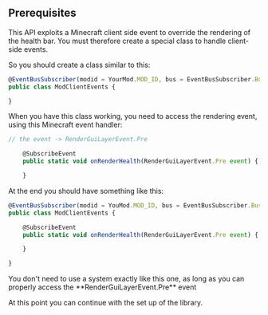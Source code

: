 
## Prerequisites
This API exploits a Minecraft client side event to override the rendering of the health bar. You must therefore create a special class to handle client-side events.

So you should create a class similar to this:

<CodeTabs>

```js !!tabs main.js
@EventBusSubscriber(modid = YourMod.MOD_ID, bus = EventBusSubscriber.Bus.GAME, value =  Dist.CLIENT)
public class ModClientEvents {

}
```

</CodeTabs>

When you have this class working, you need to access the rendering event, using this Minecraft event handler:


<CodeTabs>

```js !!tabs main.js
// the event -> RenderGuiLayerEvent.Pre

    @SubscribeEvent
    public static void onRenderHealth(RenderGuiLayerEvent.Pre event) {

    }
```

</CodeTabs>


At the end you should have something like this:

<CodeTabs>

```js !!tabs main.js
@EventBusSubscriber(modid = YouMod.MOD_ID, bus = EventBusSubscriber.Bus.GAME, value =  Dist.CLIENT)
public class ModClientEvents {

    @SubscribeEvent
    public static void onRenderHealth(RenderGuiLayerEvent.Pre event) {

    }

}
```

</CodeTabs>

<Callout variant="info">
    You don't need to use a system exactly like this one, as long as you can properly access the **RenderGuiLayerEvent.Pre** event
</Callout>

At this point you can continue with the set up of the library.